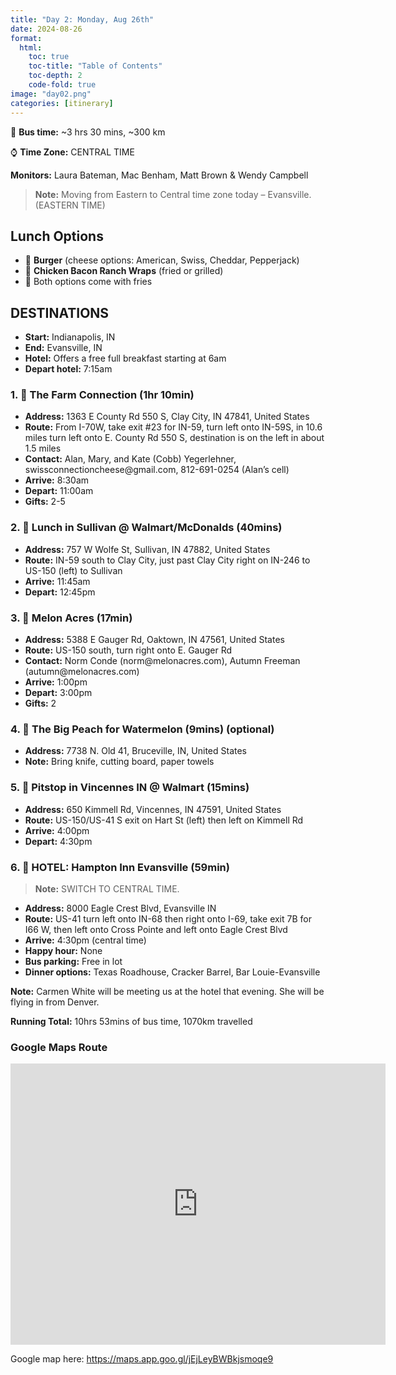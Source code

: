 ```yaml
---
title: "Day 2: Monday, Aug 26th"
date: 2024-08-26
format:
  html:
    toc: true
    toc-title: "Table of Contents"
    toc-depth: 2
    code-fold: true
image: "day02.png"
categories: [itinerary]
---
```


🚎 **Bus time:** \~3 hrs 30 mins, \~300 km

⌚ **Time Zone:** CENTRAL TIME

**Monitors:** Laura Bateman, Mac Benham, Matt Brown & Wendy Campbell

> **Note:** Moving from Eastern to Central time zone today -- Evansville. (EASTERN TIME)

## Lunch Options

-   🍔 **Burger** (cheese options: American, Swiss, Cheddar, Pepperjack)
-   🥪 **Chicken Bacon Ranch Wraps** (fried or grilled)
-   🍟 Both options come with fries

## DESTINATIONS

-   **Start:** Indianapolis, IN\
-   **End:** Evansville, IN\
-   **Hotel:** Offers a free full breakfast starting at 6am\
-   **Depart hotel:** 7:15am

### 1. 🐄 **The Farm Connection** (1hr 10min)

-   **Address:** 1363 E County Rd 550 S, Clay City, IN 47841, United States\
-   **Route:** From I-70W, take exit #23 for IN-59, turn left onto IN-59S, in 10.6 miles turn left onto E. County Rd 550 S, destination is on the left in about 1.5 miles\
-   **Contact:** Alan, Mary, and Kate (Cobb) Yegerlehner, swissconnectioncheese\@gmail.com, 812-691-0254 (Alan's cell)\
-   **Arrive:** 8:30am\
-   **Depart:** 11:00am\
-   **Gifts:** 2-5

### 2. 🍔 **Lunch in Sullivan \@ Walmart/McDonalds** (40mins)

-   **Address:** 757 W Wolfe St, Sullivan, IN 47882, United States\
-   **Route:** IN-59 south to Clay City, just past Clay City right on IN-246 to US-150 (left) to Sullivan\
-   **Arrive:** 11:45am\
-   **Depart:** 12:45pm

### 3. 🍉 **Melon Acres** (17min)

-   **Address:** 5388 E Gauger Rd, Oaktown, IN 47561, United States\
-   **Route:** US-150 south, turn right onto E. Gauger Rd\
-   **Contact:** Norm Conde (norm\@melonacres.com), Autumn Freeman (autumn\@melonacres.com)\
-   **Arrive:** 1:00pm\
-   **Depart:** 3:00pm\
-   **Gifts:** 2

### 4. 🍉 **The Big Peach for Watermelon** (9mins) (optional)

-   **Address:** 7738 N. Old 41, Bruceville, IN, United States\
-   **Note:** Bring knife, cutting board, paper towels

### 5. 🛒 **Pitstop in Vincennes IN \@ Walmart** (15mins)

-   **Address:** 650 Kimmell Rd, Vincennes, IN 47591, United States\
-   **Route:** US-150/US-41 S exit on Hart St (left) then left on Kimmell Rd\
-   **Arrive:** 4:00pm\
-   **Depart:** 4:30pm

### 6. 🏨 **HOTEL:** Hampton Inn Evansville (59min)

> **Note:** SWITCH TO CENTRAL TIME.

-   **Address:** 8000 Eagle Crest Blvd, Evansville IN\
-   **Route:** US-41 turn left onto IN-68 then right onto I-69, take exit 7B for I66 W, then left onto Cross Pointe and left onto Eagle Crest Blvd\
-   **Arrive:** 4:30pm (central time)\
-   **Happy hour:** None\
-   **Bus parking:** Free in lot\
-   **Dinner options:** Texas Roadhouse, Cracker Barrel, Bar Louie-Evansville

**Note:** Carmen White will be meeting us at the hotel that evening. She will be flying in from Denver.

**Running Total:** 10hrs 53mins of bus time, 1070km travelled

### Google Maps Route

<iframe src="https://www.google.com/maps/embed?pb=!1m58!1m12!1m3!1d1360675.9006497539!2d-88.19692865130257!3d38.865290797129596!2m3!1f0!2f0!3f0!3m2!1i1024!2i768!4f13.1!4m43!3e0!4m5!1s0x886b50bcef7d9515%3A0x17d65e8eaaab3e56!2sHampton%20Inn%20Indianapolis%20Downtown%20Across%20from%20Circle%20Centre%2C%20105%20S%20Meridian%20St%2C%20Indianapolis%2C%20IN%2046225%2C%20United%20States!3m2!1d39.7653894!2d-86.15762699999999!4m5!1s0x886d08405320b46b%3A0x2e1b631ead8145d2!2s1363%20E%20County%20Rd%20550%20S%2C%20Clay%20City%2C%20IN%2047841%2C%20USA!3m2!1d39.307518!2d-87.08443!4m5!1s0x886d8f0bc6af23bd%3A0x3d177683e0b81ea3!2s757%20W%20Wolfe%20St%2C%20Sullivan%2C%20IN%2047882%2C%20USA!3m2!1d39.1010677!2d-87.4241124!4m5!1s0x886df3ebcd8fc6ad%3A0x18a0e9b4b66b4a84!2s5388%20E%20Gauger%20Rd%2C%20Oaktown%2C%20IN%2047561%2C%20USA!3m2!1d38.8926829!2d-87.4435984!4m5!1s0x886df9fc13072e21%3A0x29748f79bcfc368!2s7738%20Old%2041%20N%2C%20Bruceville%2C%20IN%2047516%2C%20USA!3m2!1d38.789457399999996!2d-87.4668812!4m5!1s0x886dffdf6e470307%3A0x5bd055cf5d83cccd!2s650%20Kimmell%20Rd%2C%20Vincennes%2C%20IN%2047591%2C%20USA!3m2!1d38.6626103!2d-87.5051464!4m5!1s0x886e2c993192dcfb%3A0x2ed89bf31175d8e0!2s8000%20Eagle%20Crest%20Blvd%2C%20Evansville%2C%20IN%2047715%2C%20USA!3m2!1d37.9755142!2d-87.45510449999999!5e1!3m2!1sen!2sca!4v1724290750107!5m2!1sen!2sca" width="600" height="450" style="border:0;" allowfullscreen loading="lazy" referrerpolicy="no-referrer-when-downgrade">

</iframe>

Google map here: <https://maps.app.goo.gl/jEjLeyBWBkjsmoqe9>
